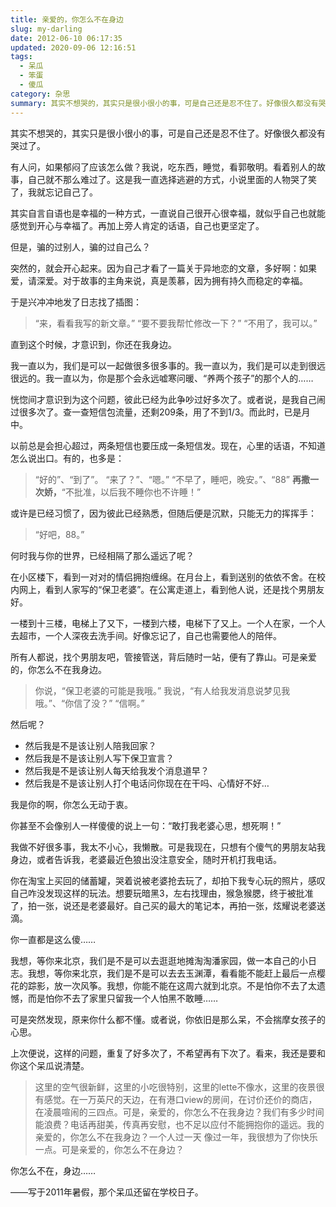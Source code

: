 ```yaml
---
title: 亲爱的，你怎么不在身边
slug: my-darling
date: 2012-06-10 06:17:35
updated: 2020-09-06 12:16:51
tags:
  - 呆瓜
  - 笨蛋
  - 傻瓜
category: 杂思
summary: 其实不想哭的，其实只是很小很小的事，可是自己还是忍不住了。好像很久都没有哭过了。有人问，如果郁闷了应该怎么做？我说，吃东西，睡觉，看郭敬明。看着别人的故事，自己就不那么难过了。
---
```


其实不想哭的，其实只是很小很小的事，可是自己还是忍不住了。好像很久都没有哭过了。

有人问，如果郁闷了应该怎么做？我说，吃东西，睡觉，看郭敬明。看着别人的故事，自己就不那么难过了。这是我一直选择逃避的方式，小说里面的人物哭了笑了，我就忘记自己了。

其实自言自语也是幸福的一种方式，一直说自己很开心很幸福，就似乎自己也就能感觉到开心与幸福了。再加上旁人肯定的话语，自己也更坚定了。

但是，骗的过别人，骗的过自己么？

突然的，就会开心起来。因为自己才看了一篇关于异地恋的文章，多好啊：如果爱，请深爱。对于故事的主角来说，真是羡慕，因为拥有持久而稳定的幸福。

于是兴冲冲地发了日志找了插图：

> “来，看看我写的新文章。”
> “要不要我帮忙修改一下？”
> “不用了，我可以。”

直到这个时候，才意识到，你还在我身边。

我一直以为，我们是可以一起做很多很多事的。我一直以为，我们是可以走到很远很远的。我一直以为，你是那个会永远嘘寒问暖、“养两个孩子”的那个人的……

恍惚间才意识到为这个问题，彼此已经为此争吵过好多次了。或者说，是我自己闹过很多次了。查一查短信包流量，还剩209条，用了不到1/3。而此时，已是月中。

以前总是会担心超过，两条短信也要压成一条短信发。现在，心里的话语，不知道怎么说出口。有的，也多是：

> “好的”、“到了”。
> “来了？”、“嗯。”
> “不早了，睡吧，晚安。”、“88”
> **再撒一次娇，**“不批准，以后我不睡你也不许睡！”

或许是已经习惯了，因为彼此已经熟悉，但随后便是沉默，只能无力的挥挥手：

> “好吧，88。”

何时我与你的世界，已经相隔了那么遥远了呢？

在小区楼下，看到一对对的情侣拥抱缠绵。在月台上，看到送别的依依不舍。在校内网上，看到人家写的“保卫老婆”。在公寓走道上，看到他人说，还是找个男朋友好。

一楼到十三楼，电梯上了又下，一楼到六楼，电梯下了又上。一个人在家，一个人去超市，一个人深夜去洗手间。好像忘记了，自己也需要他人的陪伴。

所有人都说，找个男朋友吧，管接管送，背后随时一站，便有了靠山。可是亲爱的，你怎么不在我身边。

> 你说，“保卫老婆的可能是我哦。”
> 我说，“有人给我发消息说梦见我哦。”、“你信了没？”
> “信啊。”

然后呢？

- 然后我是不是该让别人陪我回家？
- 然后我是不是该让别人写下保卫宣言？
- 然后我是不是该让别人每天给我发个消息道早？
- 然后我是不是该让别人打个电话问你现在在干吗、心情好不好…

我是你的啊，你怎么无动于衷。

你甚至不会像别人一样傻傻的说上一句：“敢打我老婆心思，想死啊！”

我做不好很多事，我太不小心，我懒散。可是我现在，只想有个傻气的男朋友站我身边，或者告诉我，老婆最近色狼出没注意安全，随时开机打我电话。

你在淘宝上买回的储蓄罐，哭着说被老婆抢去玩了，却拍下我专心玩的照片，感叹自己咋没发现这样的玩法。想要玩暗黑3，左右找理由，猴急猴腮，终于被批准了，拍一张，说还是老婆最好。自己买的最大的笔记本，再拍一张，炫耀说老婆送滴。

你一直都是这么傻……

我想，等你来北京，我们是不是可以去逛逛地摊淘淘潘家园，做一本自己的小日志。我想，等你来北京，我们是不是可以去去玉渊潭，看看能不能赶上最后一点樱花的踪影，放一次风筝。我想，你能不能在这周六就到北京。不是怕你不去了太遗憾，而是怕你不去了家里只留我一个人怕黑不敢睡……

可是突然发现，原来你什么都不懂。或者说，你依旧是那么呆，不会揣摩女孩子的心思。

上次便说，这样的问题，重复了好多次了，不希望再有下次了。看来，我还是要和你这个呆瓜说清楚。

> 这里的空气很新鲜，这里的小吃很特别，这里的lette不像水，这里的夜景很有感觉。在一万英尺的天边，在有港口view的房间，在讨价还价的商店，在凌晨喧闹的三四点。可是，亲爱的，你怎么不在我身边？我们有多少时间能浪费？电话再甜美，传真再安慰，也不足以应付不能拥抱你的遥远。我的亲爱的，你怎么不在我身边？一个人过一天 像过一年，我很想为了你快乐一点。可是亲爱的，你怎么不在身边？

你怎么不在，身边……

——写于2011年暑假，那个呆瓜还留在学校日子。
